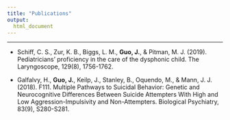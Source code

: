 ```yaml
---
title: "Publications"
output: 
  html_document
---
```


<link rel="stylesheet" href="academicons.css"/>
<link rel="stylesheet" href="styles.css" type="text/css"/>

***

<p>

* Schiff, C. S., Zur, K. B., Biggs, L. M., __Guo, J.__, & Pitman, M. J. (2019). Pediatricians’ proficiency in the care of the dysphonic child. The Laryngoscope, 129(8), 1756-1762.

* Galfalvy, H., __Guo, J.__, Keilp, J., Stanley, B., Oquendo, M., & Mann, J. J. (2018). F111. Multiple Pathways to Suicidal Behavior: Genetic and Neurocognitive Differences Between Suicide Attempters With High and Low Aggression-Impulsivity and Non-Attempters. Biological Psychiatry, 83(9), S280-S281.

</p>




